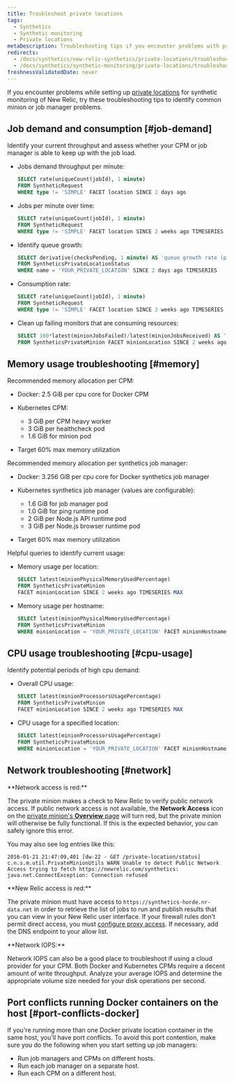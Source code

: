 ```yaml
---
title: Troubleshoot private locations
tags:
  - Synthetics
  - Synthetic monitoring
  - Private locations
metaDescription: Troubleshooting tips if you encounter problems with private locations or private minions or job managers with synthetic monitoring in New Relic.
redirects:
  - /docs/synthetics/new-relic-synthetics/private-locations/troubleshooting-private-locations
  - /docs/synthetics/synthetic-monitoring/private-locations/troubleshooting-private-locations
freshnessValidatedDate: never
---
```


If you encounter problems while setting up [private locations](/docs/synthetics/new-relic-synthetics/private-locations/private-locations-overview-monitor-internal-sites-add-new-locations) for synthetic monitoring of New Relic, try these troubleshooting tips to identify common minion or job manager problems.

## Job demand and consumption [#job-demand]

Identify your current throughput and assess whether your CPM or job manager is able to keep up with the job load.

* Jobs demand throughput per minute:

  ```sql
  SELECT rate(uniqueCount(jobId), 1 minute) 
  FROM SyntheticRequest 
  WHERE type != 'SIMPLE' FACET location SINCE 2 days ago
  ```
* Jobs per minute over time:

  ```sql
  SELECT rate(uniqueCount(jobId), 1 minute) 
  FROM SyntheticRequest 
  WHERE type != 'SIMPLE' FACET location SINCE 2 weeks ago TIMESERIES
  ```
* Identify queue growth:

  ```sql
  SELECT derivative(checksPending, 1 minute) AS 'queue growth rate (per minute)' 
  FROM SyntheticsPrivateLocationStatus 
  WHERE name = 'YOUR_PRIVATE_LOCATION' SINCE 2 days ago TIMESERIES
  ```
* Consumption rate:

  ```sql
  SELECT rate(uniqueCount(jobId), 1 minute) 
  FROM SyntheticRequest 
  WHERE type != 'SIMPLE' FACET location SINCE 2 weeks ago TIMESERIES
  ```
* Clean up failing monitors that are consuming resources:

  ```sql
  SELECT 100*latest(minionJobsFailed)/latest(minionJobsReceived) AS 'job failure rate (%)' 
  FROM SyntheticsPrivateMinion FACET minionLocation SINCE 2 weeks ago TIMESERIES MAX
  ```

## Memory usage troubleshooting [#memory]

Recommended memory allocation per CPM:

* Docker: 2.5 GiB per cpu core for Docker CPM
* Kubernetes CPM:

  * 3 GiB per CPM heavy worker
  * 3 GiB per healthcheck pod
  * 1.6 GiB for minion pod
* Target 60% max memory utilization

Recommended memory allocation per synthetics job manager:

* Docker: 3.256 GiB per cpu core for Docker synthetics job manager
* Kubernetes synthetics job manager (values are configurable):

  * 1.6 GiB for job manager pod
  * 1.0 GiB for ping runtime pod
  * 2 GiB per Node.js API runtime pod
  * 3 GiB per Node.js browser runtime pod
* Target 60% max memory utilization

Helpful queries to identify current usage:

* Memory usage per location:

  ```sql
  SELECT latest(minionPhysicalMemoryUsedPercentage) 
  FROM SyntheticsPrivateMinion
  FACET minionLocation SINCE 2 weeks ago TIMESERIES MAX
  ```
* Memory usage per hostname:

  ```sql
  SELECT latest(minionPhysicalMemoryUsedPercentage) 
  FROM SyntheticsPrivateMinion 
  WHERE minionLocation = 'YOUR_PRIVATE_LOCATION' FACET minionHostname SINCE 2 weeks ago TIMESERIES MAX
  ```

## CPU usage troubleshooting [#cpu-usage]

Identify potential periods of high cpu demand:

* Overall CPU usage:

  ```sql
  SELECT latest(minionProcessorsUsagePercentage) 
  FROM SyntheticsPrivateMinion 
  FACET minionLocation SINCE 2 weeks ago TIMESERIES MAX
  ```
* CPU usage for a specified location:

  ```sql
  SELECT latest(minionProcessorsUsagePercentage) 
  FROM SyntheticsPrivateMinion 
  WHERE minionLocation = 'YOUR_PRIVATE_LOCATION' FACET minionHostname SINCE 2 weeks ago TIMESERIES MAX
  ```

## Network troubleshooting [#network]

<DNT>
  **Network access is red:**
</DNT>

The private minion makes a check to New Relic to verify public network access. If public network access is not available, the <DNT>**Network Access**</DNT> icon on the [private minion's <DNT>**Overview**</DNT> page](/docs/synthetics/new-relic-synthetics/pages/synthetics-overview-page-view-monitors-performance) will turn red, but the private minion will otherwise be fully functional. If this is the expected behavior, you can safely ignore this error.

You may also see log entries like this:

```log
2016-01-21 21:47:09,401 [dw-22 - GET /private-location/status] c.n.s.m.util.PrivateMinionUtils WARN Unable to detect Public Network Access trying to fetch https://newrelic.com/synthetics: java.net.ConnectException: Connection refused
```

<DNT>
  **New Relic access is red:**
</DNT>

The private minion must have access to `https://synthetics-horde.nr-data.net` in order to retrieve the list of jobs to run and publish results that you can view in your New Relic user interface. If your firewall rules don't permit direct access, you must [configure proxy access](/docs/synthetics/new-relic-synthetics/private-locations/install-configure-private-minions). If necessary, add the DNS endpoint to your allow list.

<DNT>
  **Network IOPS:**
</DNT>

Network IOPS can also be a good place to troubleshoot if using a cloud provider for your CPM. Both Docker and Kubernetes CPMs require a decent amount of write throughput. Analyze your average IOPS and determine the appropriate volume size needed for your disk operations per second.

## Port conflicts running Docker containers on the host [#port-conflicts-docker]

If you're running more than one Docker private location container in the same host, you'll have port conflicts. To avoid this port contention, make sure you do the following when you start setting up job managers:

* Run job managers and CPMs on different hosts.
* Run each job manager on a separate host.
* Run each CPM on a different host.
